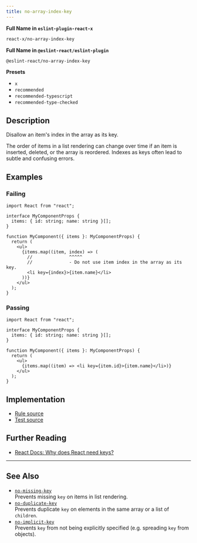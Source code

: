 ```yaml
---
title: no-array-index-key
---
```


**Full Name in `eslint-plugin-react-x`**

```sh copy
react-x/no-array-index-key
```

**Full Name in `@eslint-react/eslint-plugin`**

```sh copy
@eslint-react/no-array-index-key
```

**Presets**

- `x`
- `recommended`
- `recommended-typescript`
- `recommended-type-checked`

## Description

Disallow an item's index in the array as its key.

The order of items in a list rendering can change over time if an item is inserted, deleted, or the array is reordered. Indexes as keys often lead to subtle and confusing errors.

## Examples

### Failing

```tsx
import React from "react";

interface MyComponentProps {
  items: { id: string; name: string }[];
}

function MyComponent({ items }: MyComponentProps) {
  return (
    <ul>
      {items.map((item, index) => (
        //              ^^^^^
        //              - Do not use item index in the array as its key.
        <li key={index}>{item.name}</li>
      ))}
    </ul>
  );
}
```

### Passing

```tsx
import React from "react";

interface MyComponentProps {
  items: { id: string; name: string }[];
}

function MyComponent({ items }: MyComponentProps) {
  return (
    <ul>
      {items.map((item) => <li key={item.id}>{item.name}</li>)}
    </ul>
  );
}
```

## Implementation

- [Rule source](https://github.com/Rel1cx/eslint-react/tree/main/packages/plugins/eslint-plugin-react-x/src/rules/no-array-index-key.ts)
- [Test source](https://github.com/Rel1cx/eslint-react/tree/main/packages/plugins/eslint-plugin-react-x/src/rules/no-array-index-key.spec.ts)

## Further Reading

- [React Docs: Why does React need keys?](https://react.dev/learn/rendering-lists#why-does-react-need-keys)

---

## See Also

- [`no-missing-key`](./no-missing-key)\
  Prevents missing `key` on items in list rendering.
- [`no-duplicate-key`](./no-duplicate-key)\
  Prevents duplicate `key` on elements in the same array or a list of `children`.
- [`no-implicit-key`](./no-implicit-key)\
  Prevents `key` from not being explicitly specified (e.g. spreading `key` from objects).
